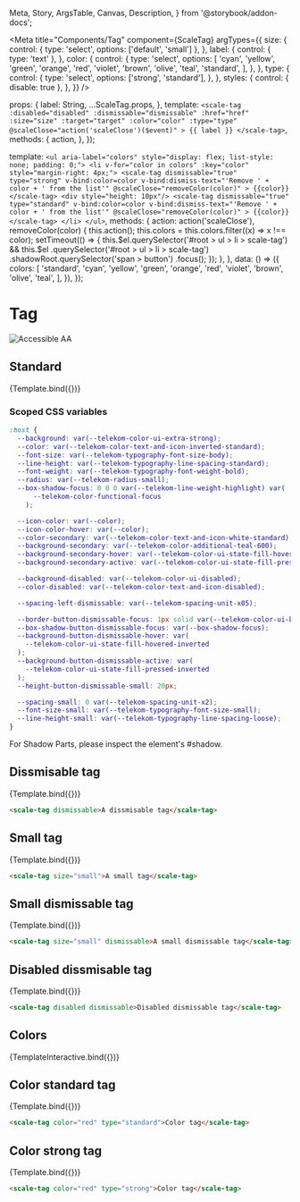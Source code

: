   Meta,
  Story,
  ArgsTable,
  Canvas,
  Description,
} from '@storybook/addon-docs';

<Meta
  title="Components/Tag"
  component={ScaleTag}
  argTypes={{
    size: {
      control: { type: 'select', options: ['default', 'small'] },
    },
    label: {
      control: { type: 'text' },
    },
    color: {
      control: {
        type: 'select',
        options: [
          'cyan',
          'yellow',
          'green',
          'orange',
          'red',
          'violet',
          'brown',
          'olive',
          'teal',
          'standard',
        ],
      },
    },
    type: {
      control: {
        type: 'select',
        options: ['strong', 'standard'],
      },
    },
    styles: {
      control: { disable: true },
    },
  }}
/>

  props: {
    label: String,
    ...ScaleTag.props,
  },
  template: `
    <scale-tag
      :disabled="disabled"
      :dismissable="dismissable"
      :href="href"
      :size="size"
      :target="target"
      :color="color"
      :type="type"
      @scaleClose="action('scaleClose')($event)"
    >
    {{ label }}
    </scale-tag>
  `,
  methods: {
    action,
  },
});

  template: `
      <ul aria-label="colors" style="display: flex; list-style: none; padding: 0;">
          <li v-for="color in colors" :key="color" style="margin-right: 4px;">
            <scale-tag
                dismissable="true"
                type="strong"
                v-bind:color=color
                v-bind:dismiss-text="'Remove ' + color + ' from the list'"
                @scaleClose="removeColor(color)"
            >
                {{color}}
            </scale-tag>
            <div style="height: 10px"/>
             <scale-tag
                dismissable="true"
                type="standard"
                v-bind:color=color
                v-bind:dismiss-text="'Remove ' + color + ' from the list'"
                @scaleClose="removeColor(color)"
            >
                {{color}}
            </scale-tag>
          </li>
      </ul>
  `,
  methods: {
    action: action('scaleClose'),
    removeColor(color) {
      this.action();
      this.colors = this.colors.filter((x) => x !== color);
      setTimeout(() => {
        this.$el.querySelector('#root > ul > li > scale-tag') &&
          this.$el
            .querySelector('#root > ul > li > scale-tag')
            .shadowRoot.querySelector('span > button')
            .focus();
      });
    },
  },
  data: () => ({
    colors: [
      'standard',
      'cyan',
      'yellow',
      'green',
      'orange',
      'red',
      'violet',
      'brown',
      'olive',
      'teal',
    ],
  }),
});

<div
  style={{
    display: 'inline-flex',
    alignItems: 'center',
    justifyContent: 'space-between',
    width: '100%',
  }}
>
  <h1>Tag</h1>
  <img src="assets/aa.png" alt="Accessible AA" />
</div>

## Standard

<Canvas withSource="none">
  <Story
    name="Standard"
    args={{
      label: 'A tag',
    }}
  >
    {Template.bind({})}
  </Story>
</Canvas>

<ArgsTable story="Standard" />

### Scoped CSS variables

```css
:host {
  --background: var(--telekom-color-ui-extra-strong);
  --color: var(--telekom-color-text-and-icon-inverted-standard);
  --font-size: var(--telekom-typography-font-size-body);
  --line-height: var(--telekom-typography-line-spacing-standard);
  --font-weight: var(--telekom-typography-font-weight-bold);
  --radius: var(--telekom-radius-small);
  --box-shadow-focus: 0 0 0 var(--telekom-line-weight-highlight) var(
      --telekom-color-functional-focus
    );

  --icon-color: var(--color);
  --icon-color-hover: var(--color);
  --color-secondary: var(--telekom-color-text-and-icon-white-standard);
  --background-secondary: var(--telekom-color-additional-teal-600);
  --background-secondary-hover: var(--telekom-color-ui-state-fill-hovered);
  --background-secondary-active: var(--telekom-color-ui-state-fill-pressed);

  --background-disabled: var(--telekom-color-ui-disabled);
  --color-disabled: var(--telekom-color-text-and-icon-disabled);

  --spacing-left-dismissable: var(--telekom-spacing-unit-x05);

  --border-button-dismissable-focus: 1px solid var(--telekom-color-ui-border-standard);
  --box-shadow-button-dismissable-focus: var(--box-shadow-focus);
  --background-button-dismissable-hover: var(
    --telekom-color-ui-state-fill-hovered-inverted
  );
  --background-button-dismissable-active: var(
    --telekom-color-ui-state-fill-pressed-inverted
  );
  --height-button-dismissable-small: 20px;

  --spacing-small: 0 var(--telekom-spacing-unit-x2);
  --font-size-small: var(--telekom-typography-font-size-small);
  --line-height-small: var(--telekom-typography-line-spacing-loose);
}
```

For Shadow Parts, please inspect the element's #shadow.

## Dissmisable tag

<Canvas withSource="none">
  <Story
    name="Dissmisable tag"
    args={{
      label: 'Dissmisable tag',
      dismissable: true,
    }}
  >
    {Template.bind({})}
  </Story>
</Canvas>

```html
<scale-tag dismissable>A dissmisable tag</scale-tag>
```

## Small tag

<Canvas withSource="none">
  <Story
    name="Small tag"
    args={{
      label: 'Small tag',
      size: 'small',
    }}
  >
    {Template.bind({})}
  </Story>
</Canvas>

```html
<scale-tag size="small">A small tag</scale-tag>
```

## Small dismissable tag

<Canvas withSource="none">
  <Story
    name="Small dismissable tag"
    args={{
      label: 'Small dismissable tag',
      size: 'small',
      dismissable: true,
    }}
  >
    {Template.bind({})}
  </Story>
</Canvas>

```html
<scale-tag size="small" dismissable>A small dismissable tag</scale-tag>
```

## Disabled dissmisable tag

<Canvas withSource="none">
  <Story
    name="Disabled dismissable tag"
    args={{
      label: 'Disabled dismissable tag',
      disabled: true,
      dismissable: true,
    }}
  >
    {Template.bind({})}
  </Story>
</Canvas>

```html
<scale-tag disabled dismissable>Disabled dismissable tag</scale-tag>
```

## Colors

<Canvas withSource="none">
  <Story name="Colors">{TemplateInteractive.bind({})}</Story>
</Canvas>

## Color standard tag

<Canvas withSource="none">
  <Story
    name="Color standard tag"
    args={{
      label: 'Color standard tag',
      color: 'red',
    }}
  >
    {Template.bind({})}
  </Story>
</Canvas>

```html
<scale-tag color="red" type="standard">Color tag</scale-tag>
```

## Color strong tag

<Canvas withSource="none">
  <Story
    name="Color strong tag"
    args={{
      label: 'Color strong tag',
      color: 'red',
      type: 'strong',
    }}
  >
    {Template.bind({})}
  </Story>
</Canvas>

```html
<scale-tag color="red" type="strong">Color tag</scale-tag>
```
